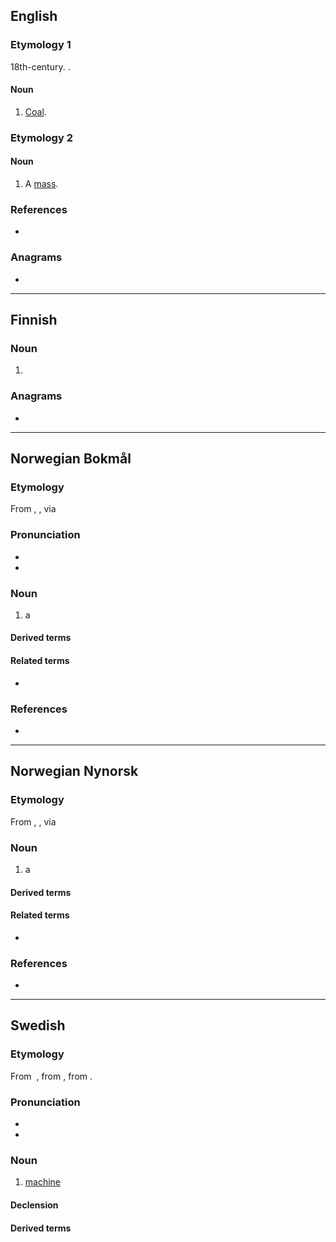 ==English==

===Etymology 1===
18th-century.  {{unk.|en|title=Etymology unknown}}.

====Noun====
{{en-noun|-}}

# {{lb|en|thieves' cant}} [[coal|Coal]].

===Etymology 2===
{{suffix|mass|kin|lang=en}}

====Noun====
{{en-noun}}

# {{lb|en|Christianity}} A [[mass]].

===References===
* {{R:The Routledge Dictionary of Historical Slang}}

===Anagrams===
* {{anagrams|en|Makins|kamsin|mikans}}

----

==Finnish==

===Noun===
{{head|fi|noun form}}

# {{fi-form of|case=genitive|pl=singular|maski}}

===Anagrams===
* {{anagrams|fi|manksi}}

----

==Norwegian Bokmål==
{{wikipedia|lang=no}}

===Etymology===
From {{der|nb|grc|μαχανά}}, {{m|grc|μηχανή}}, via {{der|nb|la|machina}}

===Pronunciation===
* {{IPA|/mɑʂiːn/|lang=nb}}
* {{rhymes|iːn|lang=nb}}

===Noun===
{{nb-noun-m1}}

# a {{l|en|machine}}

====Derived terms====
{{der3-u|lang=nb
|blandemaskin
|datamaskin
|gravemaskin
|hullemaskin
|krigsmaskin
|maskingevær
|maskinkode
|maskinoversettelse
|maskinrom
|maskinvare
|oppvaskmaskin
|regnemaskin
|romaskin
|skrivemaskin
|stiftemaskin
|symaskin
|tjenermaskin
|vaskemaskin
|vertsmaskin
}}

====Related terms====
* {{l|nb|maskineri}}

===References===
* {{R:The Bokmål Dictionary}}

----

==Norwegian Nynorsk==
{{wikipedia|lang=nn}}

===Etymology===
From {{der|nn|grc|μαχανά}}, {{m|grc|μηχανή}}, via {{der|nn|la|machina}}

===Noun===
{{nn-noun-m1}}

{{nn-noun-f1}}

# a {{l|en|machine}}

====Derived terms====
{{der3-u|lang=nn
|blandemaskin
|datamaskin
|gravemaskin
|krigsmaskin
|maskingevær
|maskinkode
|maskinrom
|maskinvare
|oppvaskmaskin
|romaskin
|skrivemaskin
|stiftemaskin
|symaskin
|vaskemaskin
}}

====Related terms====
* {{l|nn|maskineri}}

===References===
* {{R:The Nynorsk Dictionary}}

----

==Swedish==

===Etymology===
From {{etyl|fr|sv}} {{m|fr|machine}}, from {{etyl|la|sv}} {{m|la|machina}}, from {{etyl|grc|sv}} {{m|grc|μαχανά}}.

===Pronunciation===
* {{IPA|/maˈɧiːn/|lang=sv}}
* {{audio|Sv-maskin.ogg|audio|lang=sv}}

===Noun===
{{sv-noun|c}}

# [[machine]]

====Declension====
{{sv-infl-noun-c-er}}

====Derived terms====
{{compoundsee|sv}}